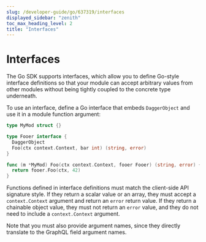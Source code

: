 ```yaml
---
slug: /developer-guide/go/637319/interfaces
displayed_sidebar: "zenith"
toc_max_heading_level: 2
title: "Interfaces"
---
```



# Interfaces

<PartialExperimentalDocs />

The Go SDK supports interfaces, which allow you to define Go-style interface
definitions so that your module can accept arbitrary values from other modules
without being tightly coupled to the concrete type underneath.

To use an interface, define a Go interface that embeds `DaggerObject` and use
it in a module function argument:

```go
type MyMod struct {}

type Fooer interface {
  DaggerObject
  Foo(ctx context.Context, bar int) (string, error)
}

func (m *MyMod) Foo(ctx context.Context, fooer Fooer) (string, error) {
  return fooer.Foo(ctx, 42)
}
```

Functions defined in interface definitions must match the client-side API
signature style. If they return a scalar value or an array, they must accept a
`context.Context` argument and return an `error` return value. If they return a
chainable object value, they must not return an `error` value, and they do not need
to include a `context.Context` argument.

Note that you must also provide argument names, since they directly translate
to the GraphQL field argument names.
